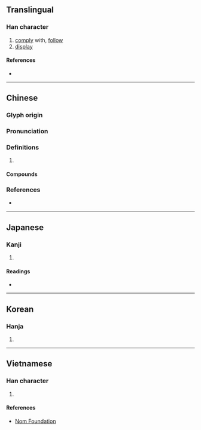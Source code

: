 {{character info}}
==Translingual==

===Han character===
{{Han char|rn=60|rad=彳|as=06|sn=9|four=27220|canj=HOPA|ids=⿰彳旬}}

# [[comply]] with, [[follow]]
# [[display]]

====References====
* {{Han ref|kx=0366.110|dkj=10091|dj=0687.050|hdz=20819.210|uh=5F87|ud=24455|bh=ABE0|bd=44000}}

----

==Chinese==
{{zh-forms}}

===Glyph origin===
{{Han etym}}

===Pronunciation===
{{zh-pron
|m=xùn
|c=seon1,seon6
|mc=y
|oc=y
|cat=
}}

===Definitions===
{{zh-hanzi}}

# {{rfdef|zh}}

====Compounds====
{{zh-der|不徇顏面|徇公忘己|徇公滅私|徇務|徇國忘家|徇國忘己|徇國忘身|徇地|徇情|徇情枉法|徇私|徇私作弊|徇私廢公|徇私舞弊|徇罰|徇義|徇行|徇通|徇首|徇齊|烈士徇名|瞻徇|貪夫徇財}}

===References===
* {{R:yue:Hanzi}}

----

==Japanese==

===Kanji===
{{ja-kanji|grade=|rs=彳06}}

# {{rfdef|ja|sort=彳06}}

====Readings====
* {{ja-readings
|goon=じゅん
|kanon=しゅん
|kun=あまね-し, したが-う, とな-える
|nanori=となう
}}

----

==Korean==

===Hanja===
{{ko-hanja|hangeul=순|eumhun=|rv=sun|mr=sun|y=swun}}

# {{rfdef|ko|sort=彳06}}

----

==Vietnamese==

===Han character===
{{vi-hantu|rs=彳06|[[toang]], [[toạng]], [[tuân]], [[tuẫn]]}}

# {{rfdef|vi|sort=彳06}}

====References====
* [http://nomfoundation.org/common/nom_details.php?codepoint=5f87 Nom Foundation]